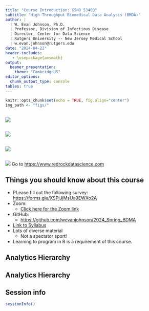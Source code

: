 ```yaml
---
title: "Course Introduction: GSND 5340Q"
subtitle: "High Throughput Biomedical Data Analysis (BMDA)"
author: | 
  | W. Evan Johnson, Ph.D.
  | Professor, Division of Infectious Disease
  | Director, Center for Data Science
  | Rutgers University -- New Jersey Medical School
  | w.evan.johnson@rutgers.edu
date: "2024-04-22"
header-includes:
   - \usepackage{amsmath}
output: 
  beamer_presentation:
    theme: "CambridgeUS"
editor_options: 
  chunk_output_type: console
tables: true
---
```


```r
knitr::opts_chunk$set(echo = TRUE, fig.align="center")
img_path <- "figs/"
```

## 
\begin{center}
{\Huge\bf Introductions!}
\end{center}

## 

![](figs/rutgers_utah.png)

## 

![](figs/so_utah_1.png)

## 

![](figs/red_rock.png)

## 

![](figs/so_utah_2.png)
Go to [https://www.redrockdatascience.com](https://www.redrockdatascience.com)


## Things you should know about this course

* PLease fill out the following survey: [https://forms.gle/XSPjJjMsUa9EWXo2A](https://forms.gle/XSPjJjMsUa9EWXo2A)
* Zoom: 
    + [Click here for the Zoom link](https://rutgers.zoom.us/j/91292744505?pwd=L1RCWHBkQXdZTkQ5T0g4SWpIYXJIdz09)
* GitHub:
    + [https://github.com/wevanjohnson/2024_Spring_BDMA](https://github.com/wevanjohnson/2024_Spring_BDMA)
* [Link to Syllabus](https://github.com/wevanjohnson/2024_Spring_BDMA/blob/main/BiomedicalDataScience_Syllabus.docx)
* Lots of diverse material
    + Not a spectator sport!
* Learning to program in R is a requirement of this course. 

## Analytics Hierarchy
\begin{center}		
	\includegraphics[height=3in]{figs/dataflow1}
\end{center}

## Analytics Hierarchy
\begin{center}		
	\includegraphics[height=3in]{figs/dataflow2}
\end{center}


## Session info
\tiny
```r
sessionInfo()
```

